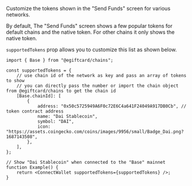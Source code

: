 
Customize the tokens shown in the "Send Funds" screen for various networks.

By default, The "Send Funds" screen shows a few popular tokens for default chains and the native token. For other chains it only shows the native token.

<DocImage src={SelectTokenImage} />

`supportedTokens` prop allows you to customize this list as shown below.

```tsx
import { Base } from "@egiftcard/chains";

const supportedTokens = {
	// use chain id of the network as key and pass an array of tokens to show
	// you can directly pass the number or import the chain object from @egiftcard/chains to get the chain id
	[Base.chainId]: [
		{
			address: "0x50c5725949A6F0c72E6C4a641F24049A917DB0Cb", // token contract address
			name: "Dai Stablecoin",
			symbol: "DAI",
			icon: "https://assets.coingecko.com/coins/images/9956/small/Badge_Dai.png?1687143508",
		},
	],
};

// Show "Dai Stablecoin" when connected to the "Base" mainnet
function Example() {
	return <ConnectWallet supportedTokens={supportedTokens} />;
}
```

<DocImage src={CustomTokenList} />
